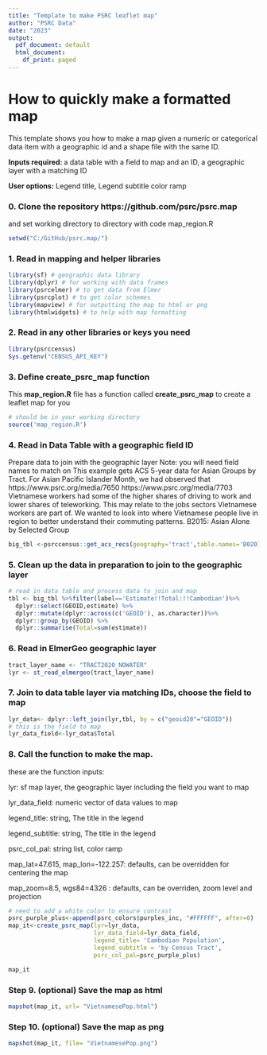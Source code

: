 ```yaml
---
title: "Template to make PSRC leaflet map"
author: "PSRC Data"
date: "2023"
output:
  pdf_document: default
  html_document:
    df_print: paged
---
```

# How to quickly make a formatted map
This template shows you how to make a map given a numeric or categorical data item with a geographic id and a shape file with the same ID.


**Inputs required: **
a data table with a field to map and an ID, 
a geographic layer with a matching ID

**User options:**
Legend title, Legend subtitle
color ramp

### 0. Clone the repository https://github.com/psrc/psrc.map
and set working directory to directory with code map_region.R
```r
setwd("C:/GitHub/psrc.map/")
```

### 1. Read in mapping and helper libraries


```r
library(sf) # geographic data library
library(dplyr) # for working with data frames
library(psrcelmer) # to get data from Elmer
library(psrcplot) # to get color schemes
library(mapview) # for outputting the map to html or png
library(htmlwidgets) # to help with map formatting
```


### 2. Read in any other libraries or keys you need

```r
library(psrccensus)
Sys.getenv("CENSUS_API_KEY")
```


### 3. Define create_psrc_map function


This **map_region.R** file has a function called **create_psrc_map** to create a leaflet map for you

```r
# should be in your working directory
source('map_region.R')
```

### 4.  Read in Data Table with a geographic field ID
Prepare data to join with the geographic layer
Note: you will need field names to match on
This example gets ACS 5-year data for Asian Groups by Tract. For Asian Pacific Islander Month, we had observed that https://www.psrc.org/media/7650  https://www.psrc.org/media/7703 Vietnamese workers had some of the higher shares of driving to work and lower shares of teleworking. This may relate to the jobs sectors Vietnamese workers are part of. We wanted to look into where Vietnamese people live in region to better understand their commuting patterns. B2015: Asian Alone by Selected Group
```r
big_tbl <-psrccensus::get_acs_recs(geography='tract',table.names='B02015',year=2021, acs.type='acs5')
```

### 5. Clean up the data in preparation to join to the geographic layer
```r
# read in data table and process data to join and map
tbl <- big_tbl %>%filter(label=='Estimate!!Total:!!Cambodian')%>% 
  dplyr::select(GEOID,estimate) %>%
  dplyr::mutate(dplyr::across(c('GEOID'), as.character))%>%
  dplyr::group_by(GEOID) %>%
  dplyr::summarise(Total=sum(estimate))
```


### 6. Read in ElmerGeo geographic layer

```r
tract_layer_name <- "TRACT2020_NOWATER"
lyr <- st_read_elmergeo(tract_layer_name)
```

### 7. Join to data table layer via matching IDs, choose the field to map
```r
lyr_data<- dplyr::left_join(lyr,tbl, by = c("geoid20"="GEOID"))
# this is the field to map
lyr_data_field<-lyr_data$Total
```


### 8. Call the function to make the map.

these are the function inputs:

lyr: sf map layer, the geographic layer including the field you want to map

lyr_data_field: numeric vector of data values to map

legend_title: string, The title in the legend

legend_subtitle: string, The title in the legend

psrc_col_pal: string list, color ramp

map_lat=47.615, map_lon=-122.257: defaults, can be overridden for centering the map

map_zoom=8.5, wgs84=4326 : defaults, can be overriden, zoom level and projection
```r
# need to add a white color to ensure contrast
psrc_purple_plus<-append(psrc_colors$purples_inc, "#FFFFFF", after=0)
map_it<-create_psrc_map(lyr=lyr_data, 
                        lyr_data_field=lyr_data_field,
                        legend_title= 'Cambodian Population',
                        legend_subtitle = 'by Census Tract',
                        psrc_col_pal=psrc_purple_plus)

map_it
```

### Step 9. (optional) Save the map as html
```r
mapshot(map_it, url= "VietnamesePop.html")
```


### Step 10. (optional) Save the map as png
```r
mapshot(map_it, file= "VietnamesePop.png")

```

